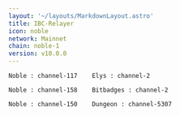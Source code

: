 ```yaml
---
layout: '~/layouts/MarkdownLayout.astro'
title: IBC-Relayer
icon: noble
network: Mainnet
chain: noble-1
version: v10.0.0
---
```

```
Noble : channel-117    Elys : channel-2
```
```
Noble : channel-158    Bitbadges : channel-2
```
```
Noble : channel-150    Dungeon : channel-5307
```
